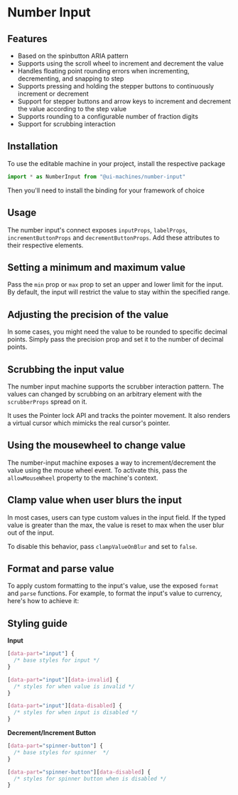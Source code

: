 # Number Input

## Features

- Based on the spinbutton ARIA pattern
- Supports using the scroll wheel to increment and decrement the value
- Handles floating point rounding errors when incrementing, decrementing, and snapping to step
- Supports pressing and holding the stepper buttons to continuously increment or decrement
- Support for stepper buttons and arrow keys to increment and decrement the value according to the step value
- Supports rounding to a configurable number of fraction digits
- Support for scrubbing interaction

## Installation

To use the editable machine in your project, install the respective package

<InstallSnippet package="@ui-machines/number-input" />

```jsx
import * as NumberInput from "@ui-machines/number-input"
```

Then you'll need to install the binding for your framework of choice

<CodeSnippet id="number-input/installation.mdx" />

## Usage

The number input's connect exposes `inputProps`, `labelProps`, `incrementButtonProps` and `decrementButtonProps`. Add
these attributes to their respective elements.

<CodeSnippet id="number-input/basic-usage.mdx" />

## Setting a minimum and maximum value

Pass the `min` prop or `max` prop to set an upper and lower limit for the input. By default, the input will restrict the
value to stay within the specified range.

<CodeSnippet id="number-input/setting-range.mdx" />

## Adjusting the precision of the value

In some cases, you might need the value to be rounded to specific decimal points. Simply pass the precision prop and set
it to the number of decimal points.

<CodeSnippet id="number-input/setting-precision.mdx" />

## Scrubbing the input value

The number input machine supports the scrubber interaction pattern. The values can changed by scrubbing on an arbitrary
element with the `scrubberProps` spread on it.

It uses the Pointer lock API and tracks the pointer movement. It also renders a virtual cursor which mimicks the real
cursor's pointer.

<CodeSnippet id="number-input/scrubber.mdx" />

## Using the mousewheel to change value

The number-input machine exposes a way to increment/decrement the value using the mouse wheel event. To activate this,
pass the `allowMouseWheel` property to the machine's context.

<CodeSnippet id="number-input/mouse-wheel.mdx" />

## Clamp value when user blurs the input

In most cases, users can type custom values in the input field. If the typed value is greater than the max, the value is
reset to max when the user blur out of the input.

To disable this behavior, pass `clampValueOnBlur` and set to `false`.

<CodeSnippet id="number-input/clamp-on-blur.mdx" />

## Format and parse value

To apply custom formatting to the input's value, use the exposed `format` and `parse` functions. For example, to format
the input's value to currency, here's how to achieve it:

<CodeSnippet id="number-input/format-and-parse.mdx" />

## Styling guide

**Input**

```css
[data-part="input"] {
  /* base styles for input */
}

[data-part="input"][data-invalid] {
  /* styles for when value is invalid */
}

[data-part="input"][data-disabled] {
  /* styles for when input is disabled */
}
```

**Decrement/Increment Button**

```css
[data-part="spinner-button"] {
  /* base styles for spinner  */
}

[data-part="spinner-button"][data-disabled] {
  /* styles for spinner button when is disabled */
}
```
